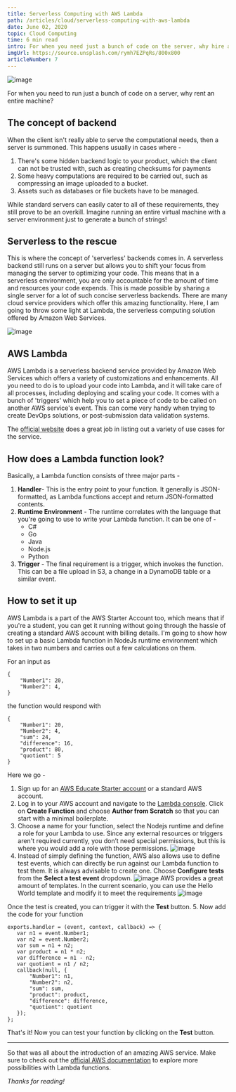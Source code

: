 ```yaml
---
title: Serverless Computing with AWS Lambda
path: /articles/cloud/serverless-computing-with-aws-lambda
date: June 02, 2020
topic: Cloud Computing
time: 6 min read
intro: For when you need just a bunch of code on the server, why hire an entire machine?
imgUrl: https://source.unsplash.com/rymh7EZPqRs/800x800
articleNumber: 7
---
```


![image](https://source.unsplash.com/rymh7EZPqRs/800x450)

For when you need to run just a bunch of code on a server, why rent an entire machine?

## The concept of backend
When the client isn't really able to serve the computational needs, then a server is summoned. This happens usually in cases where -
1. There's some hidden backend logic to your product, which the client can not be trusted with, such as creating checksums for payments
2. Some heavy computations are required to be carried out, such as compressing an image uploaded to a bucket.
3. Assets such as databases or file buckets have to be managed.

While standard servers can easily cater to all of these requirements, they still prove to be an overkill. Imagine running an entire virtual machine with a server environment just to generate a bunch of strings!

## Serverless to the rescue
This is where the concept of 'serverless' backends comes in. A serverless backend still runs on a server but allows you to shift your focus from managing the server to optimizing your code. This means that in a serverless environment, you are only accountable for the amount of time and resources your code expends. This is made possible by sharing a single server for a lot of such concise serverless backends. There are many cloud service providers which offer this amazing functionality. Here, I am going to throw some light at Lambda, the serverless computing solution offered by Amazon Web Services.

![image](https://d2adhoc2vrfpqj.cloudfront.net/2020/02/1zBSAFh5KIA72dmf1j9vfZQ.jpeg)

## AWS Lambda

AWS Lambda is a serverless backend service provided by Amazon Web Services which offers a variety of customizations and enhancements. All you need to do is to upload your code into Lambda, and it will take care of all processes, including deploying and scaling your code. It comes with a bunch of 'triggers' which help you to set a piece of code to be called on another AWS service's event.
This can come very handy when trying to create DevOps solutions, or post-submission data validation systems.

The [official website](https://aws.amazon.com/lambda/) does a great job in listing out a variety of use cases for the service.

## How does a Lambda function look?
Basically, a Lambda function consists of three major parts -
1. **Handler**- This is the entry point to your function. It generally is JSON-formatted, as Lambda functions accept and return JSON-formatted contents.
2. **Runtime Environment** - The runtime correlates with the language that you're going to use to write your Lambda function. It can be one of -
	-    C#
	-   Go
	-   Java
	-   Node.js
	-   Python
3. **Trigger** - The final requirement is a trigger, which invokes the function. This can be a file upload in S3, a change in a DynamoDB table or a similar event.

## How to set it up
AWS Lambda is a part of the AWS Starter Account too, which means that if you're a student, you can get it running without going through the hassle of creating a standard AWS account with billing details. I'm going to show how to set up a basic Lambda function in NodeJs runtime environment which takes in two numbers and carries out a few calculations on them.

For an input as
```
{
	"Number1": 20,
	"Number2": 4,
}
```

the function would respond with
```
{
	"Number1": 20,
	"Number2": 4,
	"sum": 24,
	"difference": 16,
	"product": 80,
	"quotient": 5
}
```
Here we go -
1. Sign up for an [AWS Educate Starter account](http://www.awseducate.com/registration?refid=FzizgiH5V6WOKkktaM4Gw68UhD3QzBbe) or a standard AWS account.
2. Log in to your AWS account and navigate to the [Lambda console](https://console.aws.amazon.com/lambda). Click on **Create Function** and choose **Author from Scratch** so that you can start with a minimal boilerplate.
3. Choose a name for your function, select the Nodejs runtime and define a role for your Lambda to use. Since any external resources or triggers aren't required currently, you don’t need special permissions, but this is where you would add a role with those permissions.
![image](https://images.squarespace-cdn.com/content/v1/51814c87e4b0c1fda9c1fc50/1528476318667-8MPICO5FRBHLM1GCR37J/ke17ZwdGBToddI8pDm48kKac3fzUIoNsOpCaSnFC4LlZw-zPPgdn4jUwVcJE1ZvWQUxwkmyExglNqGp0IvTJZamWLI2zvYWH8K3-s_4yszcp2ryTI0HqTOaaUohrI8PIctyutgiqlBJXEp0e4RXcwaJfw8_qAt-EA9ADpR3Fqj4/5-aws-lambda-create-function-nodejs.png?format=1000w)
4. Instead of simply defining the function, AWS also allows use to define test events, which can directly be run against our Lambda function to test them. It is always advisable to create one. Choose **Configure tests** from the **Select a test event** dropdown.
![image](https://images.squarespace-cdn.com/content/v1/51814c87e4b0c1fda9c1fc50/1528476285220-AIVZOBPSBVDCLUOMM0IT/ke17ZwdGBToddI8pDm48kFNkCUfixeyTM4sgdLyiGdXlfiSMXz2YNBs8ylwAJx2qrCLSIWAQvdC7iWmC9HNtRS7LAXuYD8bQXNLv8VHg-n6xbMnDxEhbxohDMA6PwfBFMobRUQOmPI622CwdwqRv-g/2-aws-lambda-test-events.png?format=500w)
AWS provides a great amount of templates. In the current scenario, you can use the Hello World template and modify it to meet the requirements
![image](https://images.squarespace-cdn.com/content/v1/51814c87e4b0c1fda9c1fc50/1528476294618-KWNOON57HC9ET1BL38B8/ke17ZwdGBToddI8pDm48kJbqFnqLG7XLsE3kGEBt7DlZw-zPPgdn4jUwVcJE1ZvWQUxwkmyExglNqGp0IvTJZUJFbgE-7XRK3dMEBRBhUpxlP6CollG5bHsXmMwRzux-mwwbd7EVkgFOZmGJ-V8u8mT-7p6I5fc9ajDLAMk4xEY/3-aws-lambda-test-events-config.png?format=1000w)

Once the test is created, you can trigger it with the **Test** button.
5. Now add the code for your function
```
exports.handler = (event, context, callback) => {
   var n1 = event.Number1;
   var n2 = event.Number2;
   var sum = n1 + n2;
   var product = n1 * n2;
   var difference = n1 - n2;
   var quotient = n1 / n2;
   callback(null, {
       "Number1": n1,
       "Number2": n2,
       "sum": sum,
       "product": product,
       "difference": difference,
       "quotient": quotient
   });
};
```
That's it! Now you can test your function by clicking on the **Test** button.

---

So that was all about the introduction of an amazing AWS service. Make sure to check out the [official AWS documentation](https://docs.aws.amazon.com/lambda/latest/dg/invoking-lambda-functions.html) to explore more possibilities with Lambda functions.

_Thanks for reading!_